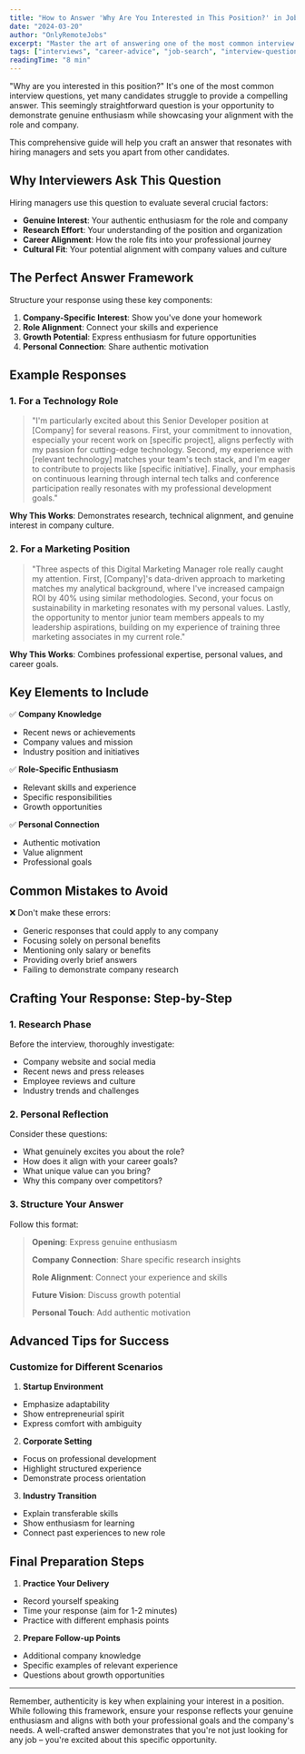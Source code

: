 ```yaml
---
title: "How to Answer 'Why Are You Interested in This Position?' in Job Interviews"
date: "2024-03-20"
author: "OnlyRemoteJobs"
excerpt: "Master the art of answering one of the most common interview questions with our comprehensive guide, including proven frameworks and real examples."
tags: ["interviews", "career-advice", "job-search", "interview-questions"]
readingTime: "8 min"
---
```


"Why are you interested in this position?" It's one of the most common interview questions, yet many candidates struggle to provide a compelling answer. This seemingly straightforward question is your opportunity to demonstrate genuine enthusiasm while showcasing your alignment with the role and company.

This comprehensive guide will help you craft an answer that resonates with hiring managers and sets you apart from other candidates.

## Why Interviewers Ask This Question

Hiring managers use this question to evaluate several crucial factors:

- **Genuine Interest**: Your authentic enthusiasm for the role and company
- **Research Effort**: Your understanding of the position and organization
- **Career Alignment**: How the role fits into your professional journey
- **Cultural Fit**: Your potential alignment with company values and culture

## The Perfect Answer Framework

Structure your response using these key components:

1. **Company-Specific Interest**: Show you've done your homework
2. **Role Alignment**: Connect your skills and experience
3. **Growth Potential**: Express enthusiasm for future opportunities
4. **Personal Connection**: Share authentic motivation

## Example Responses

### 1. For a Technology Role

> "I'm particularly excited about this Senior Developer position at [Company] for several reasons. First, your commitment to innovation, especially your recent work on [specific project], aligns perfectly with my passion for cutting-edge technology. Second, my experience with [relevant technology] matches your team's tech stack, and I'm eager to contribute to projects like [specific initiative]. Finally, your emphasis on continuous learning through internal tech talks and conference participation really resonates with my professional development goals."

**Why This Works**: Demonstrates research, technical alignment, and genuine interest in company culture.

### 2. For a Marketing Position

> "Three aspects of this Digital Marketing Manager role really caught my attention. First, [Company]'s data-driven approach to marketing matches my analytical background, where I've increased campaign ROI by 40% using similar methodologies. Second, your focus on sustainability in marketing resonates with my personal values. Lastly, the opportunity to mentor junior team members appeals to my leadership aspirations, building on my experience of training three marketing associates in my current role."

**Why This Works**: Combines professional expertise, personal values, and career goals.

## Key Elements to Include

✅ **Company Knowledge**

- Recent news or achievements
- Company values and mission
- Industry position and initiatives

✅ **Role-Specific Enthusiasm**

- Relevant skills and experience
- Specific responsibilities
- Growth opportunities

✅ **Personal Connection**

- Authentic motivation
- Value alignment
- Professional goals

## Common Mistakes to Avoid

❌ Don't make these errors:

- Generic responses that could apply to any company
- Focusing solely on personal benefits
- Mentioning only salary or benefits
- Providing overly brief answers
- Failing to demonstrate company research

## Crafting Your Response: Step-by-Step

### 1. Research Phase

Before the interview, thoroughly investigate:

- Company website and social media
- Recent news and press releases
- Employee reviews and culture
- Industry trends and challenges

### 2. Personal Reflection

Consider these questions:

- What genuinely excites you about the role?
- How does it align with your career goals?
- What unique value can you bring?
- Why this company over competitors?

### 3. Structure Your Answer

Follow this format:

> **Opening**: Express genuine enthusiasm
>
> **Company Connection**: Share specific research insights
>
> **Role Alignment**: Connect your experience and skills
>
> **Future Vision**: Discuss growth potential
>
> **Personal Touch**: Add authentic motivation

## Advanced Tips for Success

### Customize for Different Scenarios

1. **Startup Environment**

- Emphasize adaptability
- Show entrepreneurial spirit
- Express comfort with ambiguity

2. **Corporate Setting**

- Focus on professional development
- Highlight structured experience
- Demonstrate process orientation

3. **Industry Transition**

- Explain transferable skills
- Show enthusiasm for learning
- Connect past experiences to new role

## Final Preparation Steps

1. **Practice Your Delivery**

- Record yourself speaking
- Time your response (aim for 1-2 minutes)
- Practice with different emphasis points

2. **Prepare Follow-up Points**

- Additional company knowledge
- Specific examples of relevant experience
- Questions about growth opportunities

---

Remember, authenticity is key when explaining your interest in a position. While following this framework, ensure your response reflects your genuine enthusiasm and aligns with both your professional goals and the company's needs. A well-crafted answer demonstrates that you're not just looking for any job – you're excited about this specific opportunity.

<BrowseJobsButton />